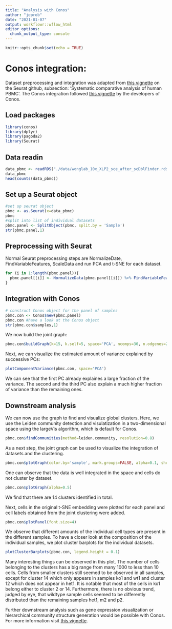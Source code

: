 ```yaml
---
title: "Analysis with Conos"
author: "jeprob"
date: "2021-01-07"
output: workflowr::wflow_html
editor_options:
  chunk_output_type: console
---
```


```r
knitr::opts_chunk$set(echo = TRUE)
```

# Conos integration: 
Dataset preprocessing and integration was adapted from [this vignette](http://htmlpreview.github.io/?https://github.com/satijalab/seurat-wrappers/blob/master/docs/conos.html) on the Seurat github, subsection: 'Systematic comparative analysis of human PBMC'. The Conos integration followed [this vignette](https://github.com/kharchenkolab/conos/blob/master/vignettes/walkthrough.md) by the developers of Conos. 


## Load packages
```r
library(conos)
library(dplyr)
library(pagoda2)
library(Seurat) 
```


## Data readin
```r
data_pbmc <- readRDS("./data/wonglab_10x_XLP2_sce_after_scDblFinder.rds")
data_pbmc
head(counts(data_pbmc))
```


## Set up a Seurat object 
```r
#set up seurat object
pbmc <- as.Seurat(x=data_pbmc)
pbmc
#split into list of individual datasets
pbmc.panel <- SplitObject(pbmc, split.by = 'Sample')
str(pbmc.panel,1)
```


## Preprocessing with Seurat
Normal Seurat preprocessing steps are NormalizeDate, FindVariableFeatures, ScaleData and run PCA and t-SNE for each dataset. 
```r
for (i in 1:length(pbmc.panel)){
  pbmc.panel[[i]] <- NormalizeData(pbmc.panel[[i]]) %>% FindVariableFeatures() %>% ScaleData() %>% RunPCA(verbose=FALSE) %>% RunTSNE(verbose=FALSE)
}
```

## Integration with Conos
```r
# construct Conos object for the panel of samples
pbmc.con <- Conos$new(pbmc.panel)
pbmc.con #have a look at the Conos object
str(pbmc.con$samples,1)
```


We now build the joint graph: 
```r
pbmc.con$buildGraph(k=15, k.self=5, space='PCA', ncomps=30, n.odgenes=2000, matching.method='mNN', metric='angular', score.component.variance=TRUE, verbose=TRUE)
```

Next, we can visualize the estimated amount of variance explained by successive PCs:
```r
plotComponentVariance(pbmc.con, space='PCA')
```
We can see that the first PC already explaines a large fraction of the variance. The second and the third PC also explain a much higher fraction of variance than the remaining ones. 


## Downstream analysis
We can now use the graph to find and visualize global clusters. Here, we use the Leiden community detection and visulatization in a two-dimensional space using the largeVis algorithm, which is default for Conos.
```r
pbmc.con$findCommunities(method=leiden.community, resolution=0.8)
```

As a next step, the joint graph can be used to visualize the integration of datasets and the clustering.
```r
pbmc.con$plotGraph(color.by='sample', mark.groups=FALSE, alpha=0.1, show.legend=TRUE)
```
One can observe that the data is well integrated in the space and cells do not cluster by dataset. 

```r
pbmc.con$plotGraph(alpha=0.5)
```
We find that there are 14 clusters identified in total. 

Next, cells in the original t-SNE embedding were plotted for each panel and cell labels obtained from the joint clustering were added.
```r
pbmc.con$plotPanel(font.size=4)
```
We observe that different amounts of the individual cell types are present in the different samples. To have a closer look at the composition of the individual samples, we plot cluster barplots for the individual datasets. 
```r
plotClusterBarplots(pbmc.con, legend.height = 0.1)
```
Many interesting things can be observed in this plot. The number of cells belonging to the clusters has a big range from many 1000 to less than 10 cells. Cells from smaller clusters still seemed to be observed in all samples, except for cluster 14 which only appears in samples ko1 and wt1 and cluster 12 which does not appear in het1.  It is notable that most of the cells in ko1 belong either to cluster 2 or 14. Furthermore, there is no obvious trend, judged by eye, that wildtype sample cells seemed to be differently distributed than the remaining samples het1, m2 and p2. 

Further downstream analysis such as gene expression visualization or hierarchical community structure generation would be possible with Conos. For more information visit [this vignette](https://github.com/kharchenkolab/conos/blob/master/vignettes/walkthrough.md).